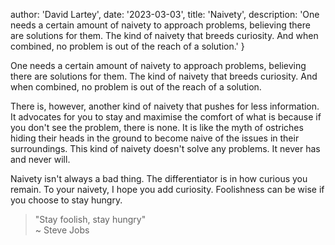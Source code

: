 
  author: 'David Lartey',
  date: '2023-03-03',
  title: 'Naivety',
  description:
    'One needs a certain amount of naivety to approach problems, believing there are solutions for them. The kind of naivety that breeds curiosity. And when combined, no problem is out of the reach of a solution.'
}


One needs a certain amount of naivety to approach problems, believing there are solutions for them. The kind of naivety that breeds curiosity. And when combined, no problem is out of the reach of a solution.

There is, however, another kind of naivety that pushes for less information. It advocates for you to stay and maximise the comfort of what is because if you don't see the problem, there is none. It is like the myth of ostriches hiding their heads in the ground to become naive of the issues in their surroundings. This kind of naivety doesn't solve any problems. It never has and never will.

Naivety isn't always a bad thing. The differentiator is in how curious you remain. To your naivety, I hope you add curiosity. Foolishness can be wise if you choose to stay hungry.

> "Stay foolish, stay hungry"  
> ~ Steve Jobs
